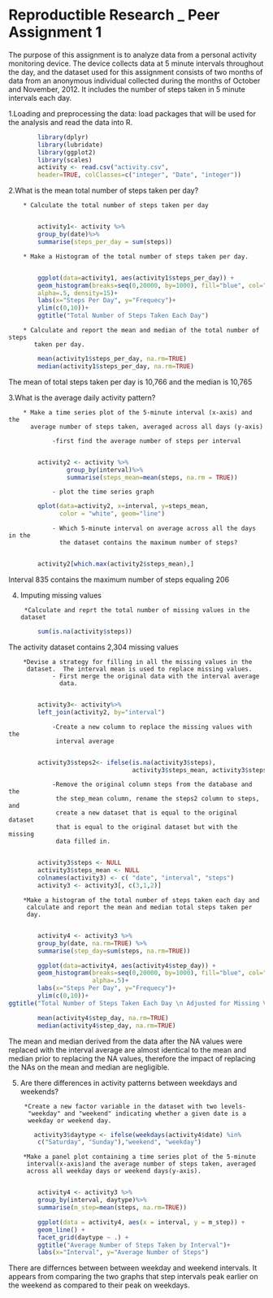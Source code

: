 Reproductible Research _ Peer Assignment 1
==========================================

The purpose of this assignment is to analyze data from a personal activity
monitoring device.  The device collects data at 5 minute intervals throughout
the day, and the dataset used for this assignment consists of two months of
data from an anonymous individual collected during the months of October and
November, 2012.  It includes the number of steps taken in 5 minute intervals
each day.

1.Loading and preprocessing the data: load packages that will be used for the 
analysis and read the data into R.

```r
        library(dplyr)
        library(lubridate)
        library(ggplot2)
        library(scales)
        activity <- read.csv("activity.csv", 
        header=TRUE, colClasses=c("integer", "Date", "integer"))
```

2.What is the mean total number of steps taken per day?

        * Calculate the total number of steps taken per day
        
```r
        activity1<- activity %>%
        group_by(date)%>%
        summarise(steps_per_day = sum(steps))
```

        * Make a Histogram of the total number of steps taken per day.
        
```r
        ggplot(data=activity1, aes(activity1$steps_per_day)) + 
        geom_histogram(breaks=seq(0,20000, by=1000), fill="blue", col="black", 
        alpha=.5, density=15)+
        labs(x="Steps Per Day", y="Frequecy")+
        ylim(c(0,10))+
        ggtitle("Total Number of Steps Taken Each Day")
```

        * Calculate and report the mean and median of the total number of steps
           taken per day.
```r
        mean(activity1$steps_per_day, na.rm=TRUE)
        median(activity1$steps_per_day, na.rm=TRUE)
```

The mean of total steps taken per day is 10,766 and the median is 10,765

3.What is the average daily activity pattern?

        * Make a time series plot of the 5-minute interval (x-axis) and the 
          average number of steps taken, averaged across all days (y-axis)
                
                -first find the average number of steps per interval
          
```r
        activity2 <- activity %>%
                group_by(interval)%>%
                summarise(steps_mean=mean(steps, na.rm = TRUE))
```

                - plot the time series graph

```r
        qplot(data=activity2, x=interval, y=steps_mean, 
              color = "white", geom="line")
```

                - Which 5-minute interval on average across all the days in the
                  the dataset contains the maximum number of steps?
                  
```r
        activity2[which.max(activity2$steps_mean),]
```

Interval 835 contains the maximum number of steps equaling 206

4. Imputing missing values

        *Calculate and reprt the total number of missing values in the dataset
        
```r
        sum(is.na(activity$steps))
```
The activity dataset contains 2,304 missing values

        *Devise a strategy for filling in all the missing values in the
         dataset.  The interval mean is used to replace missing values.
                - First merge the original data with the interval average
                  data.
         
```r
        activity3<- activity%>%
        left_join(activity2, by="interval")
```

                -Create a new column to replace the missing values with the 
                 interval average
                 
```r
        activity3$steps2<- ifelse(is.na(activity3$steps), 
                                  activity3$steps_mean, activity3$steps)
```

                -Remove the original column steps from the database and the 
                 the step_mean column, rename the steps2 column to steps, and
                 create a new dataset that is equal to the original dataset
                 that is equal to the original dataset but with the missing 
                 data filled in.
                 
```r
        activity3$steps <- NULL
        activity3$steps_mean <- NULL
        colnames(activity3) <- c( "date", "interval", "steps")
        activity3 <- activity3[, c(3,1,2)]
```

        *Make a histogram of the total number of steps taken each day and
         calculate and report the mean and median total steps taken per
         day.
         
```r
        activity4 <- activity3 %>%
        group_by(date, na.rm=TRUE) %>%
        summarise(step_day=sum(steps, na.rm=TRUE))
```

```r
        ggplot(data=activity4, aes(activity4$step_day)) + 
        geom_histogram(breaks=seq(0,20000, by=1000), fill="blue", col="black", 
                       alpha=.5)+
        labs(x="Steps Per Day", y="Frequecy")+
        ylim(c(0,10))+
ggtitle("Total Number of Steps Taken Each Day \n Adjusted for Missing Values")
```

```r
        mean(activity4$step_day, na.rm=TRUE)
        median(activity4$step_day, na.rm=TRUE)
```

The mean and median derived from the data after the NA values were 
replaced with the interval average are almost identical 
to the mean and median prior to replacing the NA values, 
therefore the impact of replacing the NAs on the mean 
and median are negligible.

5. Are there differences in activity patterns between weekdays and weekends?

        *Create a new factor variable in the dataset with two levels-
         "weekday" and "weekend" indicating whether a given date is a 
         weekday or weekend day.
         
```r
       activity3$daytype <- ifelse(weekdays(activity4$date) %in% 
        c("Saturday", "Sunday"),"weekend", "weekday")
```

        *Make a panel plot containing a time series plot of the 5-minute
         interval(x-axis)and the average number of steps taken, averaged
         across all weekday days or weekend days(y-axis).
         
```r
        activity4 <- activity3 %>%
        group_by(interval, daytype)%>%
        summarise(m_step=mean(steps, na.rm=TRUE))
```

```r
        ggplot(data = activity4, aes(x = interval, y = m_step)) + 
        geom_line() + 
        facet_grid(daytype ~ .) +          
        ggtitle("Average Number of Steps Taken by Interval")+
        labs(x="Interval", y="Average Number of Steps")
```

There are differnces between between weekday and weekend intervals. It 
appears from comparing the two graphs that step intervals peak earlier on the
weekend as compared to their peak on weekdays.









